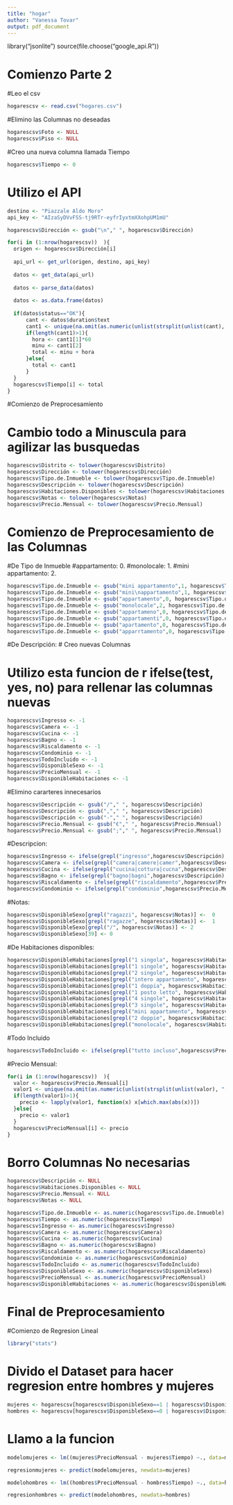 ```yaml
---
title: "hogar"
author: "Vanessa Tovar"
output: pdf_document
---
```


library("jsonlite")
source(file.choose("google_api.R"))

# Comienzo Parte 2

#Leo el csv
```r
hogarescsv <- read.csv("hogares.csv")
```
#Elimino las Columnas no deseadas
```r
hogarescsv$Foto <- NULL
hogarescsv$Piso <- NULL
```
#Creo una nueva columna llamada Tiempo
```r
hogarescsv$Tiempo <- 0
```
# Utilizo el API
```r
destino <- "Piazzale Aldo Moro"
api_key <- "AIzaSyDVvFSS-tj9RTr-eyfrIyxtmXXohpUM1mU"

hogarescsv$Dirección <- gsub("\n"," ", hogarescsv$Dirección)

for(i in (1:nrow(hogarescsv))  ){
  origen <- hogarescsv$Dirección[i]
  
  api_url <- get_url(origen, destino, api_key)
  
  datos <- get_data(api_url)
  
  datos <- parse_data(datos)
  
  datos <- as.data.frame(datos)
  
  if(datos$status=="OK"){
      cant <- datos$duration$text
      cant1 <- unique(na.omit(as.numeric(unlist(strsplit(unlist(cant), "[^0-9]+")))))
      if(length(cant1)>1){
        hora <- cant1[1]*60
        minu <- cant1[2]
        total <- minu + hora
      }else{
        total <- cant1
      }
  }
  hogarescsv$Tiempo[i] <- total
}
```
#Comienzo de Preprocesamiento

# Cambio todo a Minuscula para agilizar las busquedas
```r
hogarescsv$Distrito <- tolower(hogarescsv$Distrito)
hogarescsv$Dirección <- tolower(hogarescsv$Dirección)
hogarescsv$Tipo.de.Inmueble <- tolower(hogarescsv$Tipo.de.Inmueble)
hogarescsv$Descripción <- tolower(hogarescsv$Descripción)
hogarescsv$Habitaciones.Disponibles <- tolower(hogarescsv$Habitaciones.Disponibles)
hogarescsv$Notas <- tolower(hogarescsv$Notas)
hogarescsv$Precio.Mensual <- tolower(hogarescsv$Precio.Mensual)
```
# Comienzo de Preprocesamiento de las Columnas

#De Tipo de Inmueble
#appartamento: 0.
#monolocale: 1.
#mini appartamento: 2.
```r
hogarescsv$Tipo.de.Inmueble <- gsub("mini appartamento",1, hogarescsv$Tipo.de.Inmueble)
hogarescsv$Tipo.de.Inmueble <- gsub("mini\nappartamento",1, hogarescsv$Tipo.de.Inmueble)
hogarescsv$Tipo.de.Inmueble <- gsub("appartamento",0, hogarescsv$Tipo.de.Inmueble)
hogarescsv$Tipo.de.Inmueble <- gsub("monolocale",2, hogarescsv$Tipo.de.Inmueble)
hogarescsv$Tipo.de.Inmueble <- gsub("appartameno",0, hogarescsv$Tipo.de.Inmueble)
hogarescsv$Tipo.de.Inmueble <- gsub("appartamenti",0, hogarescsv$Tipo.de.Inmueble)
hogarescsv$Tipo.de.Inmueble <- gsub("apartamento",0, hogarescsv$Tipo.de.Inmueble)
hogarescsv$Tipo.de.Inmueble <- gsub("apparrtamento",0, hogarescsv$Tipo.de.Inmueble)
```
#De Descripción:
# Creo nuevas Columnas

# Utilizo esta funcion de r ifelse(test, yes, no) para rellenar las columnas nuevas
```r
hogarescsv$Ingresso <- -1
hogarescsv$Camera <- -1
hogarescsv$Cucina <- -1
hogarescsv$Bagno <- -1
hogarescsv$Riscaldamento <- -1
hogarescsv$Condominio <- -1
hogarescsv$TodoIncluido <- -1
hogarescsv$DisponibleSexo <- -1
hogarescsv$PrecioMensual <- -1
hogarescsv$DisponibleHabitaciones <- -1
```
#Elimino cararteres innecesarios
```r
hogarescsv$Descripción <- gsub("/"," ", hogarescsv$Descripción)
hogarescsv$Descripción <- gsub(","," ", hogarescsv$Descripción)
hogarescsv$Descripción <- gsub("-"," ", hogarescsv$Descripción)
hogarescsv$Precio.Mensual <- gsub("€"," ", hogarescsv$Precio.Mensual)
hogarescsv$Precio.Mensual <- gsub(";"," ", hogarescsv$Precio.Mensual)
```
#Descripcion:
```r
hogarescsv$Ingresso <- ifelse(grepl("ingresso",hogarescsv$Descripción),1,0)
hogarescsv$Camera <- ifelse(grepl("camera|camere|camer",hogarescsv$Descripción),1,0)
hogarescsv$Cucina <- ifelse(grepl("cucina|cottura|cucna",hogarescsv$Descripción),1,0)
hogarescsv$Bagno <- ifelse(grepl("bagno|bagni",hogarescsv$Descripción),1,0)
hogarescsv$Riscaldamento <- ifelse(grepl("riscaldamento",hogarescsv$Precio.Mensual),1,0)
hogarescsv$Condominio <- ifelse(grepl("condominio",hogarescsv$Precio.Mensual),1,0)
```
#Notas:
```r
hogarescsv$DisponibleSexo[grepl("ragazzi", hogarescsv$Notas)] <-  0
hogarescsv$DisponibleSexo[grepl("ragazze", hogarescsv$Notas)] <-  1
hogarescsv$DisponibleSexo[grepl("/", hogarescsv$Notas)] <- 2
hogarescsv$DisponibleSexo[39] <- 0
```
#De Habitaciones disponibles:
```r
hogarescsv$DisponibleHabitaciones[grepl("1 singola", hogarescsv$Habitaciones.Disponibles)] <-  1
hogarescsv$DisponibleHabitaciones[grepl("1 singole", hogarescsv$Habitaciones.Disponibles)] <-  1
hogarescsv$DisponibleHabitaciones[grepl("2 singole", hogarescsv$Habitaciones.Disponibles)] <-  2
hogarescsv$DisponibleHabitaciones[grepl("intero appartamento", hogarescsv$Habitaciones.Disponibles)] <-  8
hogarescsv$DisponibleHabitaciones[grepl("1 doppia", hogarescsv$Habitaciones.Disponibles)] <-  5
hogarescsv$DisponibleHabitaciones[grepl("1 posto letto", hogarescsv$Habitaciones.Disponibles)] <-  9
hogarescsv$DisponibleHabitaciones[grepl("4 singole", hogarescsv$Habitaciones.Disponibles)] <-  4
hogarescsv$DisponibleHabitaciones[grepl("3 singole", hogarescsv$Habitaciones.Disponibles)] <-  3
hogarescsv$DisponibleHabitaciones[grepl("mini appartamento", hogarescsv$Habitaciones.Disponibles)] <-  7
hogarescsv$DisponibleHabitaciones[grepl("2 doppie", hogarescsv$Habitaciones.Disponibles)] <-  6
hogarescsv$DisponibleHabitaciones[grepl("monolocale", hogarescsv$Habitaciones.Disponibles)] <-  10
```
#Todo Incluido
```r
hogarescsv$TodoIncluido <- ifelse(grepl("tutto incluso",hogarescsv$Precio.Mensual),1,0)
```
#Precio Mensual:
```r
for(i in (1:nrow(hogarescsv))  ){
  valor <- hogarescsv$Precio.Mensual[i]
  valor1 <- unique(na.omit(as.numeric(unlist(strsplit(unlist(valor), "[^0-9]+")))))
  if(length(valor1)>1){
    precio <- lapply(valor1, function(x) x[which.max(abs(x))])
  }else{
    precio <- valor1
  }
  hogarescsv$PrecioMensual[i] <- precio
}
```
# Borro Columnas No necesarias
```r
hogarescsv$Descripción <- NULL
hogarescsv$Habitaciones.Disponibles <- NULL
hogarescsv$Precio.Mensual <- NULL
hogarescsv$Notas <- NULL

hogarescsv$Tipo.de.Inmueble <- as.numeric(hogarescsv$Tipo.de.Inmueble) 
hogarescsv$Tiempo <- as.numeric(hogarescsv$Tiempo)
hogarescsv$Ingresso <- as.numeric(hogarescsv$Ingresso)
hogarescsv$Camera <- as.numeric(hogarescsv$Camera)
hogarescsv$Cucina <- as.numeric(hogarescsv$Cucina)
hogarescsv$Bagno <- as.numeric(hogarescsv$Bagno)
hogarescsv$Riscaldamento <- as.numeric(hogarescsv$Riscaldamento)
hogarescsv$Condominio <- as.numeric(hogarescsv$Condominio)
hogarescsv$TodoIncluido <- as.numeric(hogarescsv$TodoIncluido)
hogarescsv$DisponibleSexo <- as.numeric(hogarescsv$DisponibleSexo)
hogarescsv$PrecioMensual <- as.numeric(hogarescsv$PrecioMensual)
hogarescsv$DisponibleHabitaciones <- as.numeric(hogarescsv$DisponibleHabitaciones)
```

# Final de Preprocesamiento

#Comienzo de Regresion Lineal
```r
library("stats")
```
# Divido el Dataset para hacer regresion entre hombres y mujeres
```r
mujeres <- hogarescsv[hogarescsv$DisponibleSexo==1 | hogarescsv$DisponibleSexo==2, ]
hombres <- hogarescsv[hogarescsv$DisponibleSexo==0 | hogarescsv$DisponibleSexo==2, ]
```
# Llamo a la funcion
```r
modelomujeres <- lm((mujeres$PrecioMensual - mujeres$Tiempo) ~., data=mujeres)

regresionmujeres <- predict(modelomujeres, newdata=mujeres)

modelohombres <- lm((hombres$PrecioMensual - hombres$Tiempo) ~., data=hombres)

regresionhombres <- predict(modelohombres, newdata=hombres)
```


